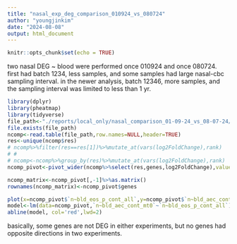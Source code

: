 ---
title: "nasal_exp_deg_comparison_010924_vs_080724"
author: "youngjinkim"
date: "2024-08-08"
output: html_document
---

```{r setup, include=FALSE}
knitr::opts_chunk$set(echo = TRUE)
```
two nasal DEG ~ blood were performed once 010924 and once 080724. first had batch 1234, less samples, and some samples had large nasal-cbc sampling interval.  in the newer analysis, batch 12346, more samples, and the sampling interval was limited to less than 1 yr. 

```{r , echo=FALSE}
library(dplyr)
library(pheatmap)
library(tidyverse)
file_path<-"./reports/local_only/nasal_comparison_01-09-24_vs_08-07-24/nasal_comp.txt"
file.exists(file_path)
ncomp<-read.table(file_path,row.names=NULL,header=TRUE)
res<-unique(ncomp$res)
# ncomp%>%filter(res==res[1])%>%mutate_at(vars(log2FoldChange),rank)
# # 
# ncomp<-ncomp%>%group_by(res)%>%mutate_at(vars(log2FoldChange),rank)
ncomp_pivot<-pivot_wider(ncomp%>%select(res,genes,log2FoldChange),values_from = log2FoldChange,names_from = res,values_fill = 0)

ncomp_matrix<-ncomp_pivot[,-1]%>%as.matrix()
rownames(ncomp_matrix)<-ncomp_pivot$genes

```

```{r}
plot(x=ncomp_pivot$`n~bld_eos_p_cont_all`,y=ncomp_pivot$`n~bld_aec_cont_mt0`)
model<-lm(data=ncomp_pivot,`n~bld_aec_cont_mt0`~`n~bld_eos_p_cont_all`)
abline(model, col='red',lwd=2)
```
basically, some genes are not DEG in either experiments, but no genes had opposite directions in two experiments. 